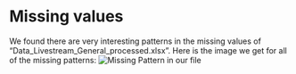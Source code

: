 # Missing values

We found there are very interesting patterns in the missing values of "Data_Livestream_General_processed.xlsx". Here is the image we get for all of the missing patterns:
![Missing Pattern in our file](missing pattern.png)
